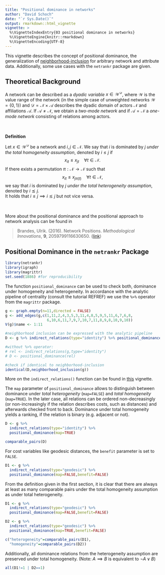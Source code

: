 ```yaml
---
title: "Positional dominance in networks"
author: "David Schoch"
date: "`r Sys.Date()`"
output: rmarkdown::html_vignette
vignette: >
  %\VignetteIndexEntry{03 positional dominance in networks}
  %\VignetteEngine{knitr::rmarkdown}
  %\VignetteEncoding{UTF-8}
---
```


This vignette describes the concept of positional dominance, the generalization 
of [neighborhood-inclusion](neighborhood_inclusion.html) for arbitrary network and attribute data. Additionally, 
some use cases with the `netrankr` package are given.

## Theoretical Background

A network can be described as a *dyadic variable* $x\in \mathcal{W}^\mathcal{D}$,
where $\mathcal{W}$ is the value range of the network (in the simple case of unweighted networks $\mathcal{W}=\{0,1\}$)
and $\mathcal{D}=\mathcal{N}\times\mathcal{A}$ describes the dyadic domain of actors $\mathcal{N}$ and
affiliations $\mathcal{A}$. If $\mathcal{A}\neq\mathcal{N}$, we obtain a *two-mode network* and
if $\mathcal{A}=\mathcal{N}$ a *one-mode network* consisting of relations among actors.
\
\
\

**Definition**

Let $x\in \mathcal{W}^\mathcal{D}$ be a network and $i,j \in \mathcal{N}$. We say that
$i$ is dominated by $j$ *under the total homogeneity assumption*, denoted by $i \leq j$ if
$$
x_{it}\leq x_{jt} \quad \forall t \in \mathcal{N}.
$$
If there exists a permutation $\pi: \mathcal{N} \to \mathcal{N}$ such that
$$
x_{it}\leq x_{j\pi(t)} \quad \forall t \in \mathcal{N},
$$
we say that $i$ is dominated by $j$ *under the total heterogeneity assumption*, denoted by $i ⪯ j$.  
It holds that $i\leq j \implies i ⪯ j$ but not vice versa.
\
\
\

More about the positional dominance and the positional approach to network analysis can be found in

> Brandes, Ulrik. (2016). Network Positions.
*Methodological Innovations*, **9**, 2059799116630650.
([link](http://dx.doi.org/10.1177/2059799116630650))

## Positional Dominance in the `netrankr` Package

```r
library(netrankr)
library(igraph)
library(magrittr)
set.seed(1886) #for reproducibility
```

The function `positional_dominance` can be used to check both, dominance under homogeneity and heterogeneity.
In accordance with the analytic pipeline of centrality (consult the tutorial REFREF)
we use the `%>%` operator from the `magrittr` package.

```r
g <- graph.empty(n=11,directed = FALSE)
g <- add_edges(g,c(1,11,2,4,3,5,3,11,4,8,5,9,5,11,6,7,6,8,
                   6,10,6,11,7,9,7,10,7,11,8,9,8,10,9,10))
V(g)$name <- 1:11

#neighborhood inclusion can be expressed with the analytic pipeline
D <- g %>% indirect_relations(type="identity") %>% positional_dominance()

#without %>% operator:
# rel <- indirect_relations(g,type="identity")
# D <- positional_dominance(rel)

#check if identical to neighborhood-inclusion
identical(D,neighborhood_inclusion(g))
```

More on the `indirect_relations()` function can be found in [this](indirect_relations.html) vignette.

The `map` parameter of `positional_dominance` allows to distinguish between dominance
under *total heterogeneity* (`map=FALSE`) and *total homogeneity* (`map=TRUE`). 
In the later case, all relations can be ordered non-decreasingly (or non-increasingly 
if the relation describes costs, such as distances) and afterwards checked front to back.
Dominance under total homogeneity yields a ranking, if the relation is binary (e.g. adjacent or not).  

```r
D <- g %>% 
  indirect_relations(type="identity") %>% 
  positional_dominance(map=TRUE)

comparable_pairs(D)
```

For cost variables like geodesic distances, the `benefit` parameter is set to `FALSE`.
```r
D1 <- g %>% 
  indirect_relations(type="geodesic") %>% 
  positional_dominance(map=FALSE,benefit=FALSE)
```

From the definition given in the first section, it is clear that there are always 
at least as many comparable pairs under the total homogeneity assumption as under
total heterogeneity.
```r
D1 <- g %>% 
  indirect_relations(type="geodesic") %>% 
  positional_dominance(map=FALSE,benefit=FALSE)

D2 <- g %>% 
  indirect_relations(type="geodesic") %>% 
  positional_dominance(map=TRUE,benefit=FALSE)

c("heterogeneity"=comparable_pairs(D1),
  "homogeneity"=comparable_pairs(D2))

```

Additionally, all dominance relations from the heterogeneity assumption are preserved
under total homogeneity. (Note: $A\implies B$ is equivalent to $\neg A \lor B$)

```r
all(D1!=1 | D2==1) 
```
